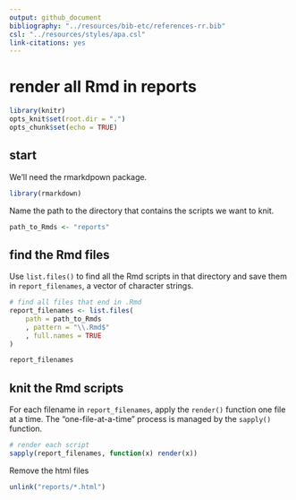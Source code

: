 ```yaml
---
output: github_document
bibliography: "../resources/bib-etc/references-rr.bib"
csl: "../resources/styles/apa.csl"
link-citations: yes
--- 
```


# render all Rmd in reports

```r
library(knitr)
opts_knit$set(root.dir = ".")
opts_chunk$set(echo = TRUE)
```

## start 

We'll need the rmarkdpown package. 

```r
library(rmarkdown)
```

Name the path to the directory that contains the scripts we want to knit.

```r
path_to_Rmds <- "reports"
```


## find the Rmd files 

Use `list.files()` to find all the Rmd scripts in that directory and save them in `report_filenames`, a vector of character strings.

```r
# find all files that end in .Rmd
report_filenames <- list.files(
	path = path_to_Rmds
	, pattern = "\\.Rmd$"
	, full.names = TRUE
)

report_filenames
```

## knit the Rmd scripts 

For each filename in `report_filenames`, apply the `render()` function one file at a time. The "one-file-at-a-time" process is managed by the `sapply()` function. 

```r
# render each script
sapply(report_filenames, function(x) render(x))
```

Remove the html files

```r
unlink("reports/*.html")
```

